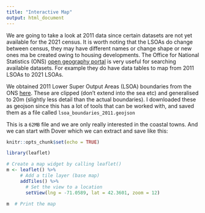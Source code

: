 ```yaml
---
title: "Interactive Map"
output: html_document
---
```


We are going to take a look at 2011 data since certain datasets are not yet available for the 2021 census. It is worth noting that the LSOAs do change between census, they may have different names or change shape or new ones ma be created owing to housing developments. The Office for National Statistics (ONS) [open geography portal](https://geoportal.statistics.gov.uk/) is very useful for searching available datasets. For example they do have data tables to map from 2011 LSOAs to 2021 LSOAs.

We obtained 2011 Lower Super Output Areas (LSOA) boundaries from the ONS [here](https://geoportal.statistics.gov.uk/datasets/ons::lsoa-dec-2011-boundaries-generalised-clipped-bgc-ew-v3-2). These are clipped (don't extend into the sea etc) and generalised to 20m (slightly less detail than the actual boundaries). I downloaded these as geojson since this has a lot of tools that can be worked with, and saved them as a file called `lsoa_boundaries_2011.geojson`

This is a `62MB` file and we are only really interested in the coastal towns. And we can start with Dover which we can extract and save like this:

```r
knitr::opts_chunk$set(echo = TRUE)
```

```r
library(leaflet)

# Create a map widget by calling leaflet()
m <- leaflet() %>%
     # Add a tile layer (base map)
     addTiles() %>%  
       # Set the view to a location
       setView(lng = -71.0589, lat = 42.3601, zoom = 12)

m  # Print the map
```

